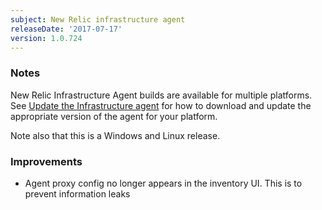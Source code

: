 ```yaml
---
subject: New Relic infrastructure agent
releaseDate: '2017-07-17'
version: 1.0.724
---
```


### Notes

New Relic Infrastructure Agent builds are available for multiple platforms. See [Update the Infrastructure agent](https://docs.newrelic.com/docs/infrastructure/new-relic-infrastructure/installation/update-infrastructure-agent) for how to download and update the appropriate version of the agent for your platform.

Note also that this is a Windows and Linux release.

### Improvements

* Agent proxy config no longer appears in the inventory UI. This is to prevent information leaks
